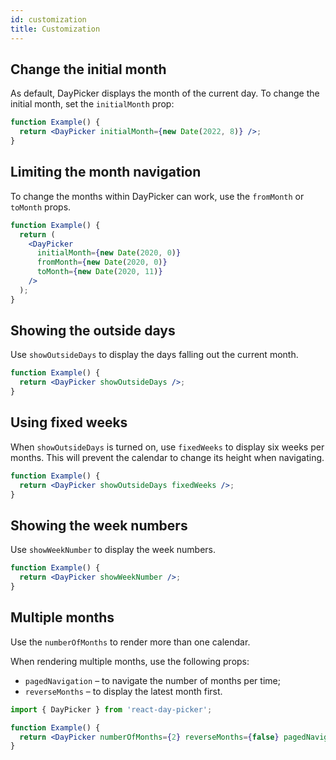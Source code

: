 ```yaml
---
id: customization
title: Customization
---
```


## Change the initial month

As default, DayPicker displays the month of the current day. To change the
initial month, set the `initialMonth` prop:

```jsx showOutput open=no
function Example() {
  return <DayPicker initialMonth={new Date(2022, 8)} />;
}
```

## Limiting the month navigation

To change the months within DayPicker can work, use the `fromMonth` or `toMonth`
props.

```jsx showOutput open=no
function Example() {
  return (
    <DayPicker
      initialMonth={new Date(2020, 0)}
      fromMonth={new Date(2020, 0)}
      toMonth={new Date(2020, 11)}
    />
  );
}
```

## Showing the outside days

Use `showOutsideDays` to display the days falling out the current month.

```jsx showOutput open=no
function Example() {
  return <DayPicker showOutsideDays />;
}
```

## Using fixed weeks

When `showOutsideDays` is turned on, use `fixedWeeks` to display six weeks per
months. This will prevent the calendar to change its height when navigating.

```jsx showOutput open=no
function Example() {
  return <DayPicker showOutsideDays fixedWeeks />;
}
```

## Showing the week numbers

Use `showWeekNumber` to display the week numbers.

```jsx showOutput open=no
function Example() {
  return <DayPicker showWeekNumber />;
}
```

## Multiple months

Use the `numberOfMonths` to render more than one calendar.

When rendering multiple months, use the following props:

- `pagedNavigation` – to navigate the number of months per time;
- `reverseMonths` – to display the latest month first.

```jsx showOutput open=no
import { DayPicker } from 'react-day-picker';

function Example() {
  return <DayPicker numberOfMonths={2} reverseMonths={false} pagedNavigation />;
}
```
